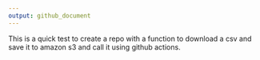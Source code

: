```yaml
---
output: github_document
---
```


This is a quick test to create a repo with a function to download a csv and save it to amazon s3 and call it using github actions.
